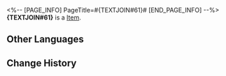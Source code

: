 <%-- [PAGE_INFO]
PageTitle=#{TEXTJOIN#61}#
[END_PAGE_INFO] --%>
{{Item Infobox
|title       = {TEXTJOIN#61}
|id          = 140304
|image       = Item {TEXTJOIN#61}.png
|type        = 
|invCategory = Missions
|rarity      = 3
|effect      = 
|description =
In Mr. Xiyan's story, this is the weapon you and {TEXTJOIN#59} managed to forge. You can tell at a glance that this dark and faded {TEXTJOIN#61} has a legendary past.
Originally there were LEDs in there. They light up if you press the switch and looked really fancy. Then the batteries went flat and Mr. Xiyan hasn't gotten around to change them yet.
}}
'''{TEXTJOIN#61}''' is a [[Item]].

==Other Languages==
{{Other Languages
|en   = {TEXTJOIN#61}
|zhs  = {TEXTJOIN#61}
|zht  = {TEXTJOIN#61}
|ja   = {TEXTJOIN#61}
|ko   = {TEXTJOIN#61}
|es   = {TEXTJOIN#61}
|fr   = {TEXTJOIN#61}
|ru   = {TEXTJOIN#61}
|th   = {TEXTJOIN#61}
|vi   = {TEXTJOIN#61}
|de   = {TEXTJOIN#61}
|id   = {TEXTJOIN#61}
|pt   = {TEXTJOIN#61}
}}

==Change History==
{{Change History|2.0}}